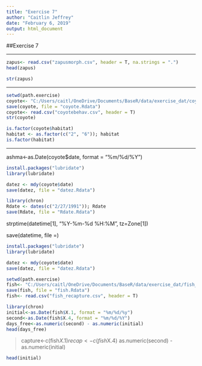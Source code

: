 ```yaml
---
title: "Exercise 7"
author: "Caitlin Jeffrey"
date: "February 6, 2019"
output: html_document
---
```


##Exercise 7

---

```r
zapus<- read.csv("zapusmorph.csv", header = T, na.strings = ".")
head(zapus)
```


```r
str(zapus)
```

---

```r
setwd(path.exercise)
coyote<- "C:/Users/caitl/OneDrive/Documents/BaseR/data/exercise_dat/coyotebehav.csv"
save(coyote, file = "coyote.Rdata")
coyote<- read.csv("coyotebehav.csv", header = T)
str(coyote)
```

```r
is.factor(coyote$habitat)
habitat <- as.factor(c("2", "6")); habitat
is.factor(habitat)
```

---

ashma<-as.Date(coyote$date, format = "%m/%d/%Y")


```r
install.packages("lubridate")
library(lubridate)
```

```r
datez <- mdy(coyote$date)
save(datez, file = "datez.Rdata")
```

```r
library(chron)
Rdate <- dates(c("2/27/1991")); Rdate
save(Rdate, file = "Rdate.Rdata")
```

strptime(datetime[1], "%Y-%m-%d %H:%M", tz=Zone[1])

save(datetime, file =)



```r
install.packages("lubridate")
library(lubridate)
```

```r
datez <- mdy(coyote$date)
save(datez, file = "datez.Rdata")
```





```r
setwd(path.exercise)
fish<- "C:/Users/caitl/OneDrive/Documents/BaseR/data/exercise_dat/fish_recapture.csv"
save(fish, file = "fish.Rdata")
fish<- read.csv("fish_recapture.csv", header = T)
```



```r
library(chron)
initial<-as.Date(fish$X.1, format = "%m/%d/%y")
second<-as.Date(fish$X.4, format = "%m/%d/%Y")
days_free<-as.numeric(second) - as.numeric(initial)
head(days_free)
```
> capture<-c(fish$X.1)
> recap<-c(fish$X.4)
> as.numeric(second) - as.numeric(initial)

```r
head(initial)
```








